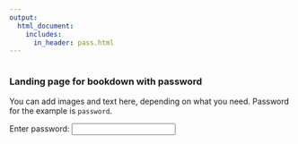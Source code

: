 --- 
output:
  html_document:
    includes:
      in_header: pass.html
---

```{r, echo=F, out.width="60%", fig.align='center'}
```

### Landing page for bookdown with password
You can add images and text here, depending on what you need.
Password for the example is `password`.

Enter password: 
<input type="password" onkeyup="onPass(event)" id="pass">
<span id="status"></span>
<iframe id="iframe" frameborder="0" 
style="position: fixed;
border: none;
top: 0; right: 0;
bottom: 0; left: 0;
width: 100%;
height: 100%;" height="100%" width="100%" />